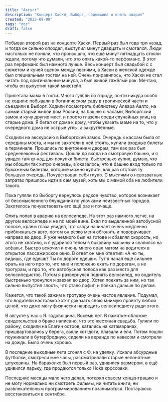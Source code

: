 ```yaml
---
title: "Август"
description: "Концерт Хаски, Выборг, годовщина и опять авария"
created: "2025-09-09"
tags: "лог"
draft: false
---
```


Побывал второй раз на концерте Хаски. Первый раз был года три назад, и тогда он сильно опоздал, выступил минут двадцать и смотался. Люди настолько не поняли, что произошло, что ещё минут пятнадцать стояли ждали, потому что думали, что это опять какой-то перфоманс. В этот раз перфоманс был намного лучше. Весь концерт был свадьбой с с сюжетом и кучей сценок между песнями, а Хаски в женской одежде был специальным гостем на ней. Очень понравилось, что Хаски не стал читать под оригинальные минуса, а был живой тяжёлый рок. Мечтаю, чтобы он выпустил такой микстейп.

Прилетала мама в гости. Много гуляли по городу, почти никуда особо не ходили: побывали в ботаническом саду в тропической части и съездили в Выборг. Ходили посмотреть библиотеку Алвара Аалто, на самый старый жилой дом России, на башню с часами, Выборгский замок и кучу других мест, и просто глазели среди случайных улиц на старые дома. Я бегал от дома к дому, чтобы указать маме на то, что у очередного дома не острые углы, а закруглённые.

Сходили на экскурсию в Выборгский замок. Очередь к кассам была от середины моста, и мы не захотели в ней стоять, купили входные билеты в терминале. Прошлись по внутренним дворам, там как раз был средневековый фестиваль. Дошли до входа на смотровую башню, и я увидел там qr-код для покупки билета, быстренько купил, думаю, что мы обошли так хитро очередь, а оказалось, что в башню вход только по бумажным билетам, которые можно купить, как раз отстояв ту большую очередь. Почувствовал себя глупо. С мыслями о невозратных затратах пришлось идти в сам музей, хоть мы с мамой оба не любители такого.

Пока гуляли по Выборгу вернулось редкое чувство, которое возникает от бессмысленного блуждания по улочками неизвестных городов. Захотелось почувствовать его ещё раз и почаще.

Опять попал в аварию на велосипеде. На этот раз намного легче, на другом велосипеде и не по моей вине. Ехал по выделенной автобусной полосе, краем глаза увидел, что сзади начинает очень медленно приближаться авто, потом он резко меня обгонять и поворачивает направо во двор. Я уже немного был на готове и сбавлял скорость, но этого не хватило, и я ударился телом в боковину машины и свалился на асфальт. Быстро вскочил и очень много орал матом на водителя в открытое пассажирское окно. В ответ он мне ответил: «А чо ты, видишь, где едешь? Ты по дороге едешь». Тут я начал ещё сильнее орать на него про то, что мне и положено ехать по дорогам, а не тротурам, и про то, что автобусная полоса как раз место для велосипедистов. Потом я развернулся поднять велосипед, но водитель быстренько тронулся и заехал во двор. Хотел поехать за ним, но так сильно выпустил злость, что стало пофиг, и поехал дальше по делам.

Кажется, что такой зажим к тротуару очень частое явление. Подумал, что водители настолько хотят доказать свою мнимую правоту любой ценой, что даже могу физически навредить велосипедисту ради этого.

В августе у нас с Я. годовощина. Восемь лет. В памятке-обложке свидетельства о браке написано, что это жестяная свадьба. Гуляли по району, сходили на Елагин остров, катались на катамаранах, пришвартовались у берега, взяли хот-доги, плавали и ели. Потом пошли поужинали в бутербродную, сидели на веранде по навесом и смотрели на дождь. Было очень хорошо.

В последние выходные лета сгонял с Ф. на уделку. Искали абсурдные футболки, смотрели мне часы, рассматривали старые непонятные штуковины. На барахолке был первый раз, удивился размером, а ещё удивился ларьку, где продаются только Hoka кроссовки.

Последние месяцы мало чего делал, потерял совсем концентрацию и не могу нормально ни смотреть фильмы, ни читать книги, ни развлекательным программированием позаниматься. Постараюсь восстановиться в сентябре.
